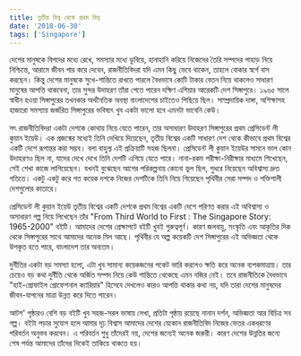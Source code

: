 ```yaml
---
title: তৃতীয় বিশ্ব থেকে প্রথম বিশ্ব
date: '2018-06-30'
tags: ['Singapore']
---
```


দেশের মানুষকে বিপদের মধ্যে রেখে, সমস্যার মধ্যে ডুবিয়ে, হানাহানি করিয়ে নিজেদের তৈরি সম্পদের পাহাড় নিয়ে নিশ্চিন্তে, আরামে জীবন পার করে দেবেন, রাজনীতিবিদরা যদি এমন কিছু ভেবে থাকেন, তাহলে বোকার স্বর্গে বাস করছেন। কিন্তু দেশের মানুষকে সুখে-শান্তিতে রাখতে পারলে বৈধভাবে কোটি টাকার বেতন নিয়ে থাকলেও সাধারণ মানুষের আপত্তি থাকবেনা, তার সুন্দর উদাহরণ তাঁরা পেতে পারেন দক্ষিণ এশিয়ার আরেকটি দেশ সিঙ্গাপুরে। ১৯৬৫ সালে স্বাধীন হওয়া সিঙ্গাপুরের তখনকার অর্থনৈতিক অবস্থা বাংলাদেশের চাইতেও পিছিয়ে ছিল। সাম্প্রদায়িক দাঙ্গা, অশিক্ষাসহ হাজারো সমস্যায় জর্জরিত সিঙ্গাপুরের ভবিষ্যৎ খুব একটা ভালো হবে এমনটা ভাবেনি কেউ।

 

সৎ রাজনীতিবিদরা একটা দেশকে কোথায় নিয়ে যেতে পারেন, তার অসাধারণ উদাহরণ সিঙ্গাপুরের প্রথম প্রেসিডেন্ট লী কুয়ান ইয়েউ। এক প্রজন্মের মধ্যেই তিনি দেখিয়ে দিয়েছেন, তৃতীয় বিশ্বের একটি সাধারণ দেশ থেকে কীভাবে প্রথম বিশ্বের একটি দেশে রূপান্তর করা সম্ভব। বলা বাহুল্য এই প্রক্রিয়াটি সহজ ছিলনা। প্রেসিডেন্ট লী কুয়ান ইয়েউর সামনে ভাল কোন উদাহরণও ছিল না, যাদের দেখে দেখে তিনি দেশটি এগিয়ে যেতে পারে। নানা-রকম পরীক্ষা-নিরীক্ষার মাধ্যমে শিখেছেন, সেই শেখা কাজে লাগিয়েছেন। যখনই বুঝেছেন আগের পরিকল্পনায় কোনো ভুল ছিল, শুধরে নিয়েছেন অবিশ্বাস্য দ্রুত গতিতে। একটু একটু করে গত কয়েক দশকে নিজের দেশটিকে তিনি নিয়ে গিয়েছেন পৃথিবীর সেরা সম্পদ ও শক্তিশালী দেশগুলোর কাতারে।

 

প্রেসিডেন্ট লী কুয়ান ইয়েউ তৃতীয় বিশ্বের একটি দেশকে প্রথম বিশ্বের একটি দেশে পরিণত করার এই অবিশ্বাস্য ও অসাধারণ গল্প নিয়ে লিখেছেন তাঁর "From Third World to First : The Singapore Story: 1965-2000" বইটি। আমাদের দেশের প্রেক্ষাপটে বইটি খুবই গুরুত্বপূর্ণ। কারণ জলবায়ু, সংস্কৃতি এবং আকৃতির দিক থেকে সিঙ্গাপুরের সাথে আমাদের অনেক মিল আছে। পৃথিবীর যে অল্প কয়েকটি দেশ সিঙ্গাপুরের এই অভিজ্ঞতা থেকে উপকৃত হতে পারে, বাংলাদেশ তার অন্যতম।

 

দুর্নীতির একটা বড় সমস্যা হলো, এটা খুব সামান্য কয়েকজনের পকেট ভারি করলেও ক্ষতি করে অনেক ব্যপকমাত্রায়। তার চেয়েও বড় কথা দুর্নীতি থেকে অর্জিত সম্পদ নিয়ে কেউ শান্তিতে থেকেছে এমন নজির নেই। তবে রাজনীতিকে বৈধভাবে "হাই-প্রোফাইল প্রোফেশনাল ক্যারিয়ার" হিসেবে দেখলেও কারও আপত্তি থাকার কথা নয়, যদি তারা দেশের মানুষদের জীবন-যাপনের মাত্রা উন্নত করে দিতে পারেন।

 

আটশ' পৃষ্ঠারও বেশি বড় বইটি খুব সহজ-সরল ভাষায় লেখা, প্রতিটা পৃষ্ঠায় রয়েছে নানান দর্শন, অভিজ্ঞতা আর বিচিত্র সব গল্প। বইটা পড়ার সুযোগ হলে আমার দৃঢ় বিশ্বাস আমাদের দেশের যেকোন রাজনীতিবিদ নিজের ভেতর একধরণের পরিবর্তন অনুভব করবেন। এ পরিবর্তন শুধু তাঁদেরই নয়, দেশের জন্যেই অনেক জরুরী। কারণ দেশের উন্নতির জন্যে শেষ পর্যন্ত আমাদের তাঁদের দিকেই তাকিয়ে থাকতে হয়।
